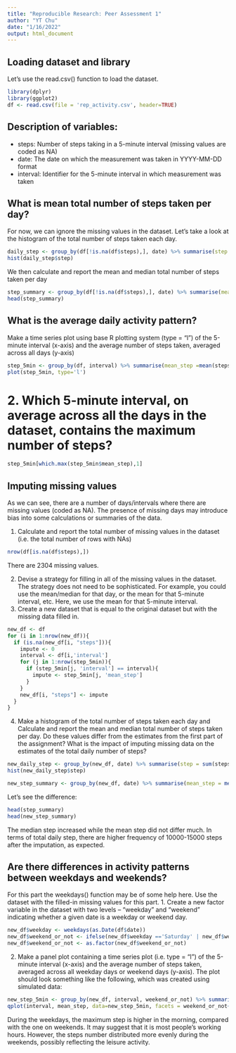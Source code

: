 ```yaml
---
title: "Reproducible Research: Peer Assessment 1"
author: "YT Chu"
date: "1/16/2022"
output: html_document
---
```


## Loading dataset and library
Let's use the read.csv() function to load the dataset.

```r
library(dplyr)
library(ggplot2)
df <- read.csv(file = 'rep_activity.csv', header=TRUE)
```

## Description of variables:
- steps: Number of steps taking in a 5-minute interval (missing values are coded as NA)
- date: The date on which the measurement was taken in YYYY-MM-DD format
- interval: Identifier for the 5-minute interval in which measurement was taken

## What is mean total number of steps taken per day?
For now, we can ignore the missing values in the dataset.
Let's take a look at the histogram of the total number of steps taken each day.
```r
daily_step <- group_by(df[!is.na(df$steps),], date) %>% summarise(step = sum(steps))
hist(daily_step$step)
```

We then calculate and report the mean and median total number of steps taken per day
```r
step_summary <- group_by(df[!is.na(df$steps),], date) %>% summarise(mean_step = mean(steps), median_step = median(steps))
head(step_summary)
```

## What is the average daily activity pattern?
Make a time series plot using base R plotting system (type = "l") of the 5-minute interval (x-axis) and the average number of steps taken, averaged across all days (y-axis)
```r
step_5min <- group_by(df, interval) %>% summarise(mean_step =mean(steps, na.rm=TRUE))
plot(step_5min, type='l')
```

# 2. Which 5-minute interval, on average across all the days in the dataset, contains the maximum number of steps?
```r
step_5min[which.max(step_5min$mean_step),1]
```

## Imputing missing values
As we can see, there are a number of days/intervals where there are missing values (coded as NA). The presence of missing days may introduce bias into some calculations or summaries of the data.

1. Calculate and report the total number of missing values in the dataset (i.e. the total number of rows with NAs)

```r
nrow(df[is.na(df$steps),])
```

There are 2304 missing values. 

2. Devise a strategy for filling in all of the missing values in the dataset. The strategy does not need to be sophisticated. For example, you could use the mean/median for that day, or the mean for that 5-minute interval, etc. Here, we use the mean for that 5-minute interval. 
3. Create a new dataset that is equal to the original dataset but with the missing data filled in.

```r
new_df <- df
for (i in 1:nrow(new_df)){
  if (is.na(new_df[i, "steps"])){
    impute <- 0
    interval <- df[i,'interval']
    for (j in 1:nrow(step_5min)){
      if (step_5min[j, 'interval'] == interval){
        impute <- step_5min[j, 'mean_step']
      }
    }
    new_df[i, "steps"] <- impute
  }
}
```

4. Make a histogram of the total number of steps taken each day and Calculate and report the mean and median total number of steps taken per day. 
Do these values differ from the estimates from the first part of the assignment? 
What is the impact of imputing missing data on the estimates of the total daily number of steps?

```r
new_daily_step <- group_by(new_df, date) %>% summarise(step = sum(steps))
hist(new_daily_step$step)

new_step_summary <- group_by(new_df, date) %>% summarise(mean_step = mean(steps), median_step = median(steps))
```

Let's see the difference:

```r
head(step_summary)
head(new_step_summary)
```

The median step increased while the mean step did not differ much.
In terms of total daily step, there are higher frequency of 10000-15000 steps after the imputation, as expected. 

## Are there differences in activity patterns between weekdays and weekends?
For this part the weekdays() function may be of some help here. Use the dataset with the filled-in missing values for this part.
1. Create a new factor variable in the dataset with two levels -- "weekday" and "weekend" indicating whether a given date is a weekday or weekend day.
```r
new_df$weekday <- weekdays(as.Date(df$date))
new_df$weekend_or_not <- ifelse(new_df$weekday =='Saturday' | new_df$weekday == 'Sunday', 'weekend', 'weekday')
new_df$weekend_or_not <- as.factor(new_df$weekend_or_not)
```

2. Make a panel plot containing a time series plot (i.e. type = "l") of the 5-minute interval (x-axis) and the average number of steps taken, averaged across all weekday days or weekend days (y-axis). The plot should look something like the following, which was created using simulated data:
```r
new_step_5min <- group_by(new_df, interval, weekend_or_not) %>% summarise(mean_step =mean(steps))
qplot(interval, mean_step, data=new_step_5min, facets = weekend_or_not~., geom='line')
```

During the weekdays, the maximum step is higher in the morning, compared with the one on weekends. It may suggest that it is most people's working hours. 
However, the steps number distributed more evenly during the weekends, possibly reflecting the leisure activity. 